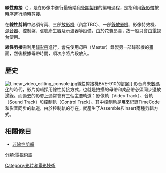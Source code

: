 {{unreferenced|time=2014-03-15T00:11:29+00:00}}
{{noteTA
|1=zh-tw:剪輯; zh-hant:剪接;
}}
'''線性剪接'''（{{lang-en|'''Linear Editing'''}}），是在影像中進行最後階段[[後期製作|後期製作]]的編輯過程，是指利用[[錄影帶|錄影帶]]按時序進行順時[[剪接|剪接]]。

在'''線性剪輯'''中必須有兩、三部[[放影機|放影機]]（內含TBC）、一部[[錄像機|錄放影機]]、影像特效機、[[調音台|混音器]]、控制盤、信號產生器及示波器等設備，由於花費昂貴，故一般只會由[[電視台|電視台]]使用。

'''線性剪接'''需利用[[錄影帶|錄影帶]]進行，會先使用母帶（Master）錄製另一部錄影機的畫面，然後根據母帶時間，順次序將片段放入。

== 歷史 ==
[[Image:Linear_video_editing_console.jpg|thumb]]線性剪接機BVE-910的鍵盤]]
影音尚未[[數碼化|數碼化]]的時代，影片剪輯採用線性剪接方式，也就是拍攝的母帶和成品帶必須同步邊放邊錄。而過去的影帶上通常會有三個主要軌道：影像軌（Video Track）、音軌（Sound Track）和控制軌（Control Track）。其中控制軌是用來紀錄TimeCode和影音同步的軌道。由於控制軌的存在，就產生了Assemble和Insert兩種剪輯方式。

== 相關條目 ==
* [[非線性剪輯|非線性剪輯]]
{{剪辑}}

[[Category:影片和電影技術|Category:影片和電影技術]]
[[分類:電視術語|分類:電視術語]]